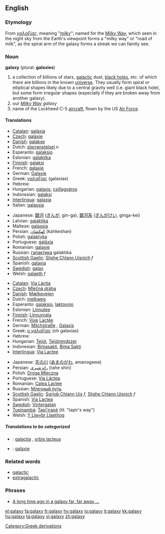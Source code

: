 ==English==
{{wikipedia}}
=== Etymology ===
From {{Gr.}} ''[[γαλαξίας]]'', meaning "[[milky]]"; named for the [[Milky Way]], which seen in the night sky from the Earth's viewpoint forms a "milky way" or "road of milk", as the spiral arm of the galaxy forms a streak we can faintly see. 

=== Noun ===
'''galaxy''' (plural: '''galaxies''')

# a collection of billions of stars, [[galactic]] dust, [[black hole]]s, etc.  of which there are billions in the known [[universe]].  They usually form spiral or elliptical shapes likely due to a central gravity well (i.e. giant black hole), but some form irregular shapes (especially if they are broken away from another galaxy).
# our ''[[Milky Way]] galaxy''
# name of the Lockheed C-5 [[aircraft]], flown by the US [[Air Force]].

==== Translations ====
{{trans-top|a collection of billions of stars, galactic dust, black holes, etc}}
*[[Catalan]]: [[galàxia]]
*[[Czech]]: [[galaxie]] {{f}}
*[[Danish]]: [[galakse]]
*Dutch: [[sterrenstelsel]] ''n''
*Esperanto: [[galaksio]]
*Estonian: [[galaktika]]
*[[Finnish]]: [[galaksi]]
*French: [[galaxie]] {{f}}
*German: [[Galaxie]] {{f}}
*Greek: [[γαλαξίας]] (galaxías) {{m}}
*Hebrew: {{he-translation|גלקסיה|galáksia|wv=גָּלַקְסְיָה}} {{f}}
*Hungarian: [[galaxis]], [[csillagváros]]
*Indonesian: [[galaksi]]
*[[Interlingua]]: [[galaxia]]
*Italian: [[galassia]] {{f}}
{{trans-mid}}
*Japanese: [[銀河]] ([[ぎんが]], gin-ga), [[銀河系]] ([[ぎんがけい]], ginga-kei)
*Latvian: [[galaktika]] {{f}}
*Maltese: [[galassja]] {{f}}
*Persian: [[كهكشان]] (kahkeshan)
*Polish: [[galaktyka]] {{f}}
*Portuguese: [[galáxia]] {{f}}
*Romanian: [[galaxie]] {{f}}
*Russian: [[галактика]] galaktika
*[[Scottish Gaelic]]: [[Slighe Chlann Uisnich]] ''f''
*Spanish: [[galaxia]]
*[[Swedish]]: [[galax]]
*Welsh: [[galaeth]] ''f''
{{trans-bottom}}

{{trans-top|the Milky Way}}
*[[Catalan]]: [[Via Làctia]]
*[[Czech]]: [[Mléčná dráha]] {{f}}
*[[Danish]]: [[Mælkevejen]]
*Dutch: [[melkweg]] {{f}}
*Esperanto: [[galaksio]], [[laktovojo]]
*Estonian: [[Linnutee]]
*[[Finnish]]: [[Linnunrata]]
*French: [[Voie]] [[Lactée]] {{f}}
*German: [[Milchstraße]] {{f}}, [[Galaxis]] {{f}}
*Greek: [[ο γαλαξίας]] (oh galaxías) {{m}} 
*Hebrew: {{he-translation|שביל החלב|shvíl hekhaláv}} {{m}}
*Hungarian: [[Tejút]], [[Tejútrendszer]]
*Indonesian: [[Bimasakti]], [[Bima Sakti]]
*[[Interlingua]]: [[Via Lactee]]
{{trans-mid}}
*Japanese: [[天の川]] ([[あまのがわ]], amanogawa)
*Persian: [[راه شیری]] (rahe shiri)
*Polish: [[Droga Mleczna]] {{f}}
*Portuguese: [[Via Láctea]] {{f}}
*Romanian: [[Calea Lactee]] {{f}}
*Russian: [[Млечный путь]]
*[[Scottish Gaelic]]: [[Sgrìob Chlann Uis]] ''f'', [[Slighe Chlann Uisnich]] ''f''
*Spanish: [[Via Lactea]]
*[[Swedish]]: [[Vintergatan]]
*[[Tupinambá]]: [[Tapi'irapé]] (''lit.'' "tapir's way")
*Welsh: [[Y Llwybr Llaethog]]
{{trans-bottom}}

=====Translations to be categorized=====
{{checktrans}}
{{top}}
*{{ttbc|Latin}}: [[galactia]] {{f}}, [[orbis lacteus]] {{f}}
{{mid}}
*{{ttbc|Novial}}: [[galaxie]]
{{bottom}}

=== Related words ===

*[[galactic]]
*[[extragalactic]]

=== Phrases ===

*[[A long time ago in a galaxy far, far away ...]]
[[Category:Greek derivations]]

[[el:galaxy]]
[[fa:galaxy]]
[[fr:galaxy]]
[[hy:galaxy]]
[[io:galaxy]]
[[it:galaxy]]
[[kk:galaxy]]
[[hu:galaxy]]
[[ta:galaxy]]
[[vi:galaxy]]
[[zh:galaxy]]